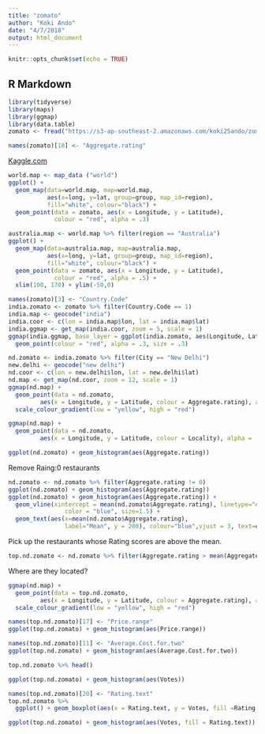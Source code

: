 ```yaml
---
title: "zomato"
author: "Koki Ando"
date: "4/7/2018"
output: html_document
---
```


```r
knitr::opts_chunk$set(echo = TRUE)
```

## R Markdown
```r
library(tidyverse)
library(maps)
library(ggmap)
library(data.table)
zomato <- fread("https://s3-ap-southeast-2.amazonaws.com/koki25ando/zomato.csv", data.table = FALSE)
```
```r
names(zomato)[18] <- "Aggregate.rating"
```

[Kaggle.com](https://www.kaggle.com/shrutimehta/zomato-restaurants-data/data)
```r
world.map <- map_data ("world")
ggplot() + 
  geom_map(data=world.map, map=world.map,
           aes(x=long, y=lat, group=group, map_id=region),
           fill="white", colour="black") + 
  geom_point(data = zomato, aes(x = Longitude, y = Latitude), 
             colour = "red", alpha = .3)
```

```r
australia.map <- world.map %>% filter(region == "Australia")
ggplot() + 
  geom_map(data=australia.map, map=australia.map,
           aes(x=long, y=lat, group=group, map_id=region),
           fill="white", colour="black") + 
  geom_point(data = zomato, aes(x = Longitude, y = Latitude), 
             colour = "red", alpha = .5) + 
  xlim(100, 170) + ylim(-50,0)
```

```r
names(zomato)[3] <- "Country.Code"
india.zomato <- zomato %>% filter(Country.Code == 1)
india.map <- geocode("india")
india.coor <- c(lon = india.map$lon, lat = india.map$lat)
india.ggmap <- get_map(india.coor, zoom = 5, scale = 1)
ggmap(india.ggmap, base_layer = ggplot(india.zomato, aes(Longitude, Latitude))) + 
  geom_point(colour = "red", alpha = .3, size = .3)
```

```r
nd.zomato <- india.zomato %>% filter(City == "New Delhi")
new.delhi <- geocode("new delhi")
nd.coor <- c(lon = new.delhi$lon, lat = new.delhi$lat)
nd.map <- get_map(nd.coor, zoom = 12, scale = 1)
ggmap(nd.map) + 
  geom_point(data = nd.zomato,
         aes(x = Longitude, y = Latitude, colour = Aggregate.rating), alpha = .6, size = 1) +
  scale_colour_gradient(low = "yellow", high = "red")
```
```r
ggmap(nd.map) + 
  geom_point(data = nd.zomato,
         aes(x = Longitude, y = Latitude, colour = Locality), alpha = .6, size = 1, show.legend=F) 
```
```r
ggplot(nd.zomato) + geom_histogram(aes(Aggregate.rating))
```

Remove Raing:0 restaurants
```r
nd.zomato <- nd.zomato %>% filter(Aggregate.rating != 0) 
ggplot(nd.zomato) + geom_histogram(aes(Aggregate.rating))
ggplot(nd.zomato) + geom_histogram(aes(Aggregate.rating)) + 
  geom_vline(xintercept = mean(nd.zomato$Aggregate.rating), linetype="dotted", 
                color = "blue", size=1.5) +
  geom_text(aes(x=mean(nd.zomato$Aggregate.rating), 
                label="Mean", y = 200), colour="blue",vjust = 3, text=element_text(size=11))
```
Pick up the restaurants whose Rating scores are above the mean.
```r
top.nd.zomato <- nd.zomato %>% filter(Aggregate.rating > mean(Aggregate.rating))
```

Where are they located?
```r
ggmap(nd.map) + 
  geom_point(data = top.nd.zomato,
         aes(x = Longitude, y = Latitude, colour = Aggregate.rating), alpha = .6, size = 1) + 
  scale_colour_gradient(low = "yellow", high = "red")
```


```r
names(top.nd.zomato)[17] <- "Price.range"
ggplot(top.nd.zomato) + geom_histogram(aes(Price.range))
```
```r
names(top.nd.zomato)[11] <- "Average.Cost.for.two"
ggplot(top.nd.zomato) + geom_histogram(aes(Average.Cost.for.two))
```

```r
top.nd.zomato %>% head()
```
```r
ggplot(top.nd.zomato) + geom_histogram(aes(Votes))
```

```r
names(top.nd.zomato)[20] <- "Rating.text"
top.nd.zomato %>% 
  ggplot() + geom_boxplot(aes(x = Rating.text, y = Votes, fill =Rating.text))
```
```r
ggplot(top.nd.zomato) + geom_histogram(aes(Votes, fill = Rating.text))
```

